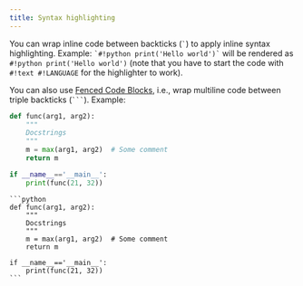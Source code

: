 ```yaml
---
title: Syntax highlighting
---
```


You can wrap inline code between backticks (`` ` ``) to apply inline syntax highlighting. Example: `` `#!python print('Hello world')` `` will be rendered as `#!python print('Hello world')` (note that you have to start the code with `#!text #!LANGUAGE` for the highlighter to work).

You can also use [Fenced Code Blocks](https://docs.astro.build/en/guides/markdown-content/#syntax-highlighting), i.e., wrap multiline code between triple backticks (` ``` `). Example:

<TabGroup>
<TabItem label="Result">

```python
def func(arg1, arg2):
    """
    Docstrings
    """
    m = max(arg1, arg2)  # Some comment
    return m

if __name__=='__main__':
    print(func(21, 32))
```

</TabItem>
<TabItem label="Source">

````
```python
def func(arg1, arg2):
    """
    Docstrings
    """
    m = max(arg1, arg2)  # Some comment
    return m

if __name__=='__main__':
    print(func(21, 32))
```
````

</TabItem>
</TabGroup>
